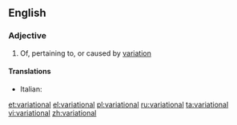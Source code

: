 ==English==

===Adjective===
{{en-adj}}

# Of, pertaining to, or caused by [[variation]]

====Translations====
{{trans-top|of or pertaining to variation}}
* Italian: {{t|it|variazionale}}
{{trans-mid}}
{{trans-bottom}}

[[et:variational]]
[[el:variational]]
[[pl:variational]]
[[ru:variational]]
[[ta:variational]]
[[vi:variational]]
[[zh:variational]]